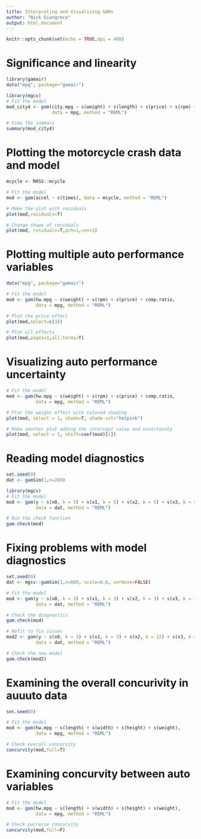 ```yaml
---
title: Interpreting and Visualizing GAMs
author: "Nick Giangreco"
output: html_document
---
```


```r
knitr::opts_chunk$set(echo = TRUE,dpi = 400)
```

# Significance and linearity

```r

library(gamair)
data("mpg", package="gamair")

library(mgcv)
# Fit the model
mod_city4 <- gam(city.mpg ~ s(weight) + s(length) + s(price) + s(rpm) + s(width),
                 data = mpg, method = "REML")

# View the summary
summary(mod_city4)

```

# Plotting the motorcycle crash data and model

```r

mcycle <- MASS::mcycle

# Fit the model
mod <- gam(accel ~ s(times), data = mcycle, method = "REML")

# Make the plot with residuals
plot(mod,residuals=T)

# Change shape of residuals
plot(mod, residuals=T,pch=1,cex=1)

```

# Plotting multiple auto performance variables

```r

data("mpg", package="gamair")

# Fit the model
mod <- gam(hw.mpg ~ s(weight) + s(rpm) + s(price) + comp.ratio, 
           data = mpg, method = "REML")

# Plot the price effect
plot(mod,select=c(3))

# Plot all effects
plot(mod,pages=1,all.terms=T)

```

# Visualizing auto performance uncertainty

```r


# Fit the model
mod <- gam(hw.mpg ~ s(weight) + s(rpm) + s(price) + comp.ratio, 
           data = mpg, method = "REML")

# Plot the weight effect with colored shading
plot(mod, select = 1, shade=T, shade.col="hotpink")

# Make another plot adding the intercept value and uncertainty
plot(mod, select = 1, shift=coef(mod)[1])

```

# Reading model diagnostics

```r

set.seed(0)
dat <- gamSim(1,n=200)

library(mgcv)
# Fit the model
mod <- gam(y ~ s(x0, k = 5) + s(x1, k = 5) + s(x2, k = 5) + s(x3, k = 5),
           data = dat, method = "REML")

# Run the check function
gam.check(mod)

```

# Fixing problems with model diagnostics

```r

set.seed(0)
dat <- mgcv::gamSim(1,n=600, scale=0.6, verbose=FALSE)

# Fit the model
mod <- gam(y ~ s(x0, k = 3) + s(x1, k = 3) + s(x2, k = 3) + s(x3, k = 3),
           data = dat, method = "REML")

# Check the diagnostics
gam.check(mod)

# Refit to fix issues
mod2 <- gam(y ~ s(x0, k = 3) + s(x1, k = 3) + s(x2, k = 12) + s(x3, k = 3),
           data = dat, method = "REML")

# Check the new model
gam.check(mod2)

```

# Examining the overall concurivity in auuuto data

```r

set.seed(0)

# Fit the model
mod <- gam(hw.mpg ~ s(length) + s(width) + s(height) + s(weight),
           data = mpg, method = "REML")

# Check overall concurvity
concurvity(mod,full=T)

```

# Examining concurvity between auto variables

```r

# Fit the model
mod <- gam(hw.mpg ~ s(length) + s(width) + s(height) + s(weight),
           data = mpg, method = "REML")

# Check pairwise concurvity
concurvity(mod,full=F)

```
